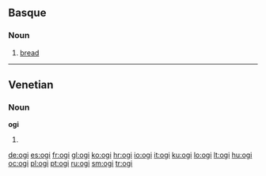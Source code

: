 ==Basque==

===Noun===
{{eu-noun}}

# [[bread]]

----

==Venetian==

===Noun===
'''ogi''' {{m}}

# {{plural of|[[ogio]]|lang=vec}}

[[de:ogi]]
[[es:ogi]]
[[fr:ogi]]
[[gl:ogi]]
[[ko:ogi]]
[[hr:ogi]]
[[io:ogi]]
[[it:ogi]]
[[ku:ogi]]
[[lo:ogi]]
[[lt:ogi]]
[[hu:ogi]]
[[oc:ogi]]
[[pl:ogi]]
[[pt:ogi]]
[[ru:ogi]]
[[sm:ogi]]
[[tr:ogi]]